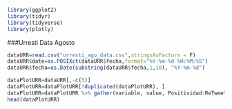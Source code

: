 ```r
library(ggplot2)
library(tidyr)
library(tidyverse)
library(plotly)
```

###Urresti Data Agosto

```r
dataURR=read.csv("urresti_ago_data.csv",stringsAsFactors = F)
dataURR$date=as.POSIXct(dataURR$fecha,format="%Y-%m-%d %H:%M:%S")
dataURR$fecha=as.Date(substring(dataURR$fecha,1,10), "%Y-%m-%d")

dataPlotURR=dataURR[,-c(5)]
dataPlotURR=dataPlotURR[!duplicated(dataPlotURR), ]
dataPlotURR=dataPlotURR %>% gather(variable, value, Positividad:ReTweets)
head(dataPlotURR)
```
